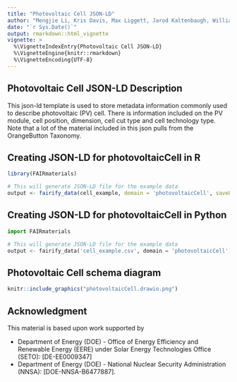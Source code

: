 ```yaml
---
title: "Photovoltaic Cell JSON-LD"
author: "Mengjie Li, Kris Davis, Max Liggett, Jarod Kaltenbaugh, William C. Oltjen, Xuanji Yu, Laura S. Bruckman, Roger H. French"
date: "`r Sys.Date()`"
output: rmarkdown::html_vignette
vignette: >
  %\VignetteIndexEntry{Photovoltaic Cell JSON-LD}
  %\VignetteEngine{knitr::rmarkdown}
  %\VignetteEncoding{UTF-8}
---
```


Photovoltaic Cell JSON-LD Description
-----------------------------------
This json-ld template is used to store metadata information commonly used to describe photovoltaic (PV) cell. There is information included on the PV module, cell position, dimension, cell cut type and cell technology type. Note that a lot of the material included in this json pulls from the OrangeButton Taxonomy. 

Creating JSON-LD for photovoltaicCell in R
------------------------------------------
```r
library(FAIRmaterials)

# This will generate JSON-LD file for the example data
output <- fairify_data(cell_example, domain = 'photovoltaicCell', saveLocal = TRUE)
```

Creating JSON-LD for photovoltaicCell in Python
------------------------------------------
```python
import FAIRmaterials

# This will generate JSON-LD file for the example data
output <- fairify_data('cell_example.csv', domain = 'photovoltaicCell')
```


Photovoltaic Cell schema diagram
--------------------------

```r
knitr::include_graphics("photovoltaicCell.drawio.png")
```

Acknowledgment
--------------------------
This material is based upon work supported by

* Department of Energy (DOE) - Office of Energy Efficiency and Renewable Energy (EERE) under Solar Energy Technologies Office (SETO): [DE-EE0009347]  
* Department of Energy (DOE) - National Nuclear Security Administration (NNSA): [DOE-NNSA-B6477887].
